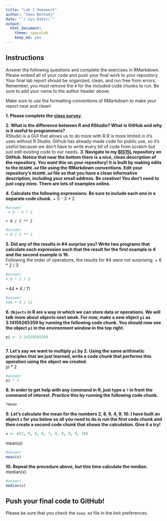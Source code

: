 ```yaml
---
title: "Lab 1 Homework"
author: "Imen Belhadj"
date: "`r Sys.Date()`"
output:
  html_document: 
    theme: spacelab
    keep_md: yes
---
```


## Instructions
Answer the following questions and complete the exercises in RMarkdown. Please embed all of your code and push your final work to your repository. Your final lab report should be organized, clean, and run free from errors. Remember, you must remove the `#` for the included code chunks to run. Be sure to add your name to the author header above.  

Make sure to use the formatting conventions of RMarkdown to make your report neat and clean!  

**1. Please complete the [class survey](https://forms.gle/8t9FZSBjgvFjzr4MA).**  

**2. What is the difference between R and RStudio? What is GitHub and why is it useful to programmers?**  
RStudio is a GUI that allows us to do more with R.R is more limited in it's uses without R Studio. Github has already-made code for public use, so it's useful because we don't have to write every bit of code from scratch but just edit existing code to our needs. 
**3. Navigate to my [BIS15L](https://github.com/jmledford3115/BIS15LW2022_jledford) repository on GitHub. Notice that near the bottom there is a nice, clean description of the repository. You want this on your repository! It is built by making edits to the `README.md` file using the RMarkdown conventions. Edit your repository's `README.md` file so that you have a clean informative description, including your email address. Be creative! You don't need to just copy mine. There are lots of examples online.**  

**4. Calculate the following expressions. Be sure to include each one in a separate code chunk.** 
  + 5 - 3 * 2  
```r
#answer
 + 5 - 3 * 2 
```
    + 8 / 2 ** 2  
```r
#answer
+ 8 / 2 ** 2
```
**5. Did any of the results in #4 surprise you? Write two programs that calculate each expression such that the result for the first example is 4 and the second example is 16.**  
Following the order of operations, the results for #4 were not surprising. 
 + 6 * 2 / 3
```r
#answer
+ 6 * 2 / 3
```
 +44 * 4 / 11
```r
#answer
+44 * 4 / 11
```
 
**6. `Objects` in R are a way in which we can store data or operations. We will talk more about objects next week. For now, make a new object `pi` as 3.14159265359 by running the following code chunk. You should now see the object `pi` in the environment window in the top right.**  
```r
pi <- 3.14159265359
```
```r

```

**7. Let's say we want to multiply `pi` by 2. Using the same arithmetic principles that we just learned, write a code chunk that performs this operation using the object we created.**  
pi * 2
```r
#answer
pi * 2
```
**8. In order to get help with any command in R, just type a `?` in front the command of interest. Practice this by running the following code chunk.**  
```r
?mean
```

**9. Let's calculate the mean for the numbers 2, 8, 6, 4, 9, 10. I have built an object `x` for you below so all you need to do is run the first code chunk and then create a second code chunk that shows the calculation. Give it a try!**  
```r
x <- c(2, 8, 6, 6, 7, 4, 9, 9, 9, 10)
```
mean(x)
```r
#answer
mean(x)
```
**10. Repeat the procedure above, but this time calculate the median.**  
median(x)
```r
#answer
median(x)
```
## Push your final code to GitHub!
Please be sure that you check the `keep md` file in the knit preferences.  